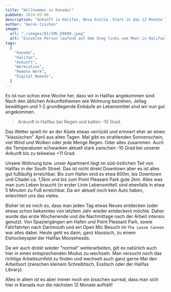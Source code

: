 ```yaml
---
title: "Willkommen in Kanada!"
pubDate: 2024-03-08
description: "Ankunft in Halifax, Nova Scotia. Start in das 12 Monate lange Abenteuer."
author: "Aaron Czichon"
image:
  url: "./images/01/IMG_E8688.jpeg"
  alt: "Einzelne Person laufend auf dem Steg links vom Meer in Halifax"
tags:
  [
    "Kanada",
    "Halifax",
    "Ankunft",
    "Workcation",
    "Remote Work",
    "Digital Nomads",
  ]
---
```



Es ist nun schon eine Woche her, dass wir in Halifax angekommen sind. Nach den üblichen Ankunftsthemen wie Wohnung beziehen, Jetlag bewältigen und 1-2 grundlegende Einkäufe an Lebensmittel sind wir nun gut angekommen.

<DirectusImage assetId="d51c7e25-09c5-48f6-8245-f15e2d1a4766" />

> Ankunft in Halifax bei Regen und kalten -10 Grad.

Das Wetter spielt ihr an der Küste etwas verrückt und erinnert eher an einen "klassischen" April aus alten Tagen. Mal gibt es strahlenden Sonnenschein, viel Wind und Wolken oder jede Menge Regen. Oder alles zusammen.
Auch die Temperaturen schwanken aktuell stark zwischen -10 Grad bei unserer Ankunft bis zu teilweise +11 Grad.

<DirectusImage assetId="6879bd14-29c5-4197-8332-93709fdd8e6b" />

Unsere Wohnung bzw. unser Apartment liegt im süd-östlichen Teil von Halifax in der South Street. Das ist nicht direkt Downtown aber es ist alles gut fußläufig erreichbar. Bis zum Hafen sind es etwa 600m, bis Downtown und Citadel ca. 1,5km und bis zum Point Pleasant Park gute 2km.
Alles was man zum Leben braucht (in erster Linie Lebensmittel) sind ebenfalls in etwa 5 Minuten zu Fuß erreichbar.
Da wir aktuell noch kein Auto haben, erleichtert uns das vieles.

<DirectusImage assetId="7c6808cc-06f1-4f11-8754-2cde9f69b419" />

Bisher ist es noch so, dass man jeden Tag etwas Neues entdecken (oder etwas schon bekanntes von letztem Jahr wieder entdecken) möchte. Daher wurde das erste Wochenende und die Nachmittage nach der Arbeit intensiv genutzt.
Von Spaziergängen am Hafen und Point Pleasant Park, sowie Fährfahrten nach Dartmouth und ein Open Mic Besuch im `The Loose Cannon` war alles dabei.
Heute geht es dann, ganz klassisch, zu einem Eishockeyspiel der Halifax Mooseheads.

<DirectusImage assetId="d7ac175d-77a3-4528-9f01-5c64d2318195" />

Da wir auch direkt wieder "normal" weiterarbeiten, gilt es natürlich auch hier in einen entsprechenden Modus zu wechseln. Man versucht noch das richtige Arbeitsumfeld zu finden und wechselt auch ganz gerne Mal den Arbeitsort (zwischen kleinem Schreibtisch, Esstisch oder der Halifax Library).

Alles in allem ist es aber immer noch ein bisschen surreal, dass man sich hier in Kanada nun die nächsten 12 Monate aufhält!
